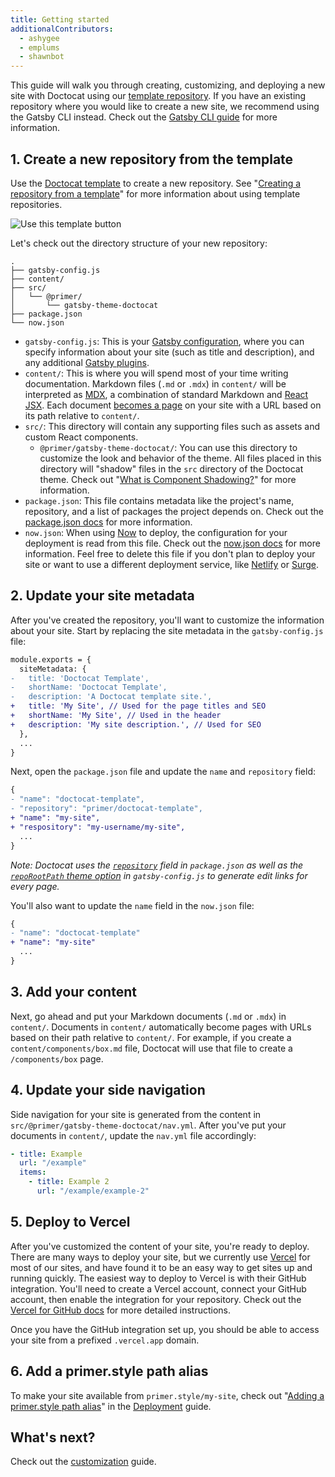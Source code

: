 ```yaml
---
title: Getting started
additionalContributors:
  - ashygee
  - emplums
  - shawnbot
---
```


This guide will walk you through creating, customizing, and deploying a new site with Doctocat using our [template repository](https://github.com/primer/doctocat-template). If you have an existing repository where you would like to create a new site, we recommend using the Gatsby CLI instead. Check out the [Gatsby CLI guide](/getting-started/gatsby-cli) for more information.

## 1. Create a new repository from the template

Use the [Doctocat template](https://github.com/primer/doctocat-starter) to create a new repository. See "[Creating a repository from a template](https://help.github.com/en/articles/creating-a-repository-from-a-template)" for more information about using template repositories.

![Use this template button](https://help.github.com/assets/images/help/repository/use-this-template-button.png)

Let's check out the directory structure of your new repository:

```
.
├── gatsby-config.js
├── content/
├── src/
│   └── @primer/
│       └── gatsby-theme-doctocat
├── package.json
└── now.json
```

- `gatsby-config.js`: This is your [Gatsby configuration](https://www.gatsbyjs.org/docs/gatsby-config/), where you can specify information about your site (such as title and description), and any additional [Gatsby plugins](https://www.gatsbyjs.org/plugins/).
- `content/`: This is where you will spend most of your time writing documentation. Markdown files (`.md` or `.mdx`) in `content/` will be interpreted as [MDX](https://mdxjs.com/), a combination of standard Markdown and [React JSX](https://reactjs.org/docs/jsx-in-depth.html). Each document [becomes a page](https://www.gatsbyjs.org/docs/recipes/#creating-pages) on your site with a URL based on its path relative to `content/`.
- `src/`: This directory will contain any supporting files such as assets and custom React components.
  - `@primer/gatsby-theme-doctocat/`: You can use this directory to customize the look and behavior of the theme. All files placed in this directory will "shadow" files in the `src` directory of the Doctocat theme. Check out "[What is Component Shadowing?](https://www.gatsbyjs.org/blog/2019-04-29-component-shadowing/)" for more information.
- `package.json`: This file contains metadata like the project's name, repository, and a list of packages the project depends on. Check out the [package.json docs](https://docs.npmjs.com/files/package.json) for more information.
- `now.json`: When using [Now](https://zeit.co/now) to deploy, the configuration for your deployment is read from this file. Check out the [now.json docs](https://zeit.co/docs/v2/deployments/configuration/?query=now.json) for more information. Feel free to delete this file if you don't plan to deploy your site or want to use a different deployment service, like [Netlify](https://www.netlify.com/) or [Surge](https://surge.sh/).

## 2. Update your site metadata

After you've created the repository, you'll want to customize the information about your site. Start by replacing the site metadata in the `gatsby-config.js` file:

```diff
module.exports = {
  siteMetadata: {
-   title: 'Doctocat Template',
-   shortName: 'Doctocat Template',
-   description: 'A Doctocat template site.',
+   title: 'My Site', // Used for the page titles and SEO
+   shortName: 'My Site', // Used in the header
+   description: 'My site description.', // Used for SEO
  },
  ...
}
```

Next, open the `package.json` file and update the `name` and `repository` field:

```diff
{
- "name": "doctocat-template",
- "repository": "primer/doctocat-template",
+ "name": "my-site",
+ "respository": "my-username/my-site",
  ...
}
```

_Note: Doctocat uses the [`repository`](https://docs.npmjs.com/files/package.json#repository) field in `package.json` as well as the [`repoRootPath` theme option](/theme-options) in `gatsby-config.js` to generate edit links for every page._

You'll also want to update the `name` field in the `now.json` file:

```diff
{
- "name": "doctocat-template"
+ "name": "my-site"
  ...
}
```

## 3. Add your content

Next, go ahead and put your Markdown documents (`.md` or `.mdx`) in `content/`. Documents in `content/` automatically become pages with URLs based on their path relative to `content/`. For example, if you create a `content/components/box.md` file, Doctocat will use that file to create a `/components/box` page.

## 4. Update your side navigation

Side navigation for your site is generated from the content in `src/@primer/gatsby-theme-doctocat/nav.yml`. After you've put your documents in `content/`, update the `nav.yml` file accordingly:

```yml
- title: Example
  url: "/example"
  items:
    - title: Example 2
      url: "/example/example-2"
```

## 5. Deploy to Vercel

After you've customized the content of your site, you're ready to deploy. There are many ways to deploy your site, but we currently use [Vercel](https://vercel.com) for most of our sites, and have found it to be an easy way to get sites up and running quickly. The easiest way to deploy to Vercel is with their GitHub integration. You'll need to create a Vercel account, connect your GitHub account, then enable the integration for your repository. Check out the [Vercel for GitHub docs](https://vercel.com/docs/v2/git-integrations/vercel-for-github) for more detailed instructions.

Once you have the GitHub integration set up, you should be able to access your site from a prefixed `.vercel.app` domain.

## 6. Add a primer.style path alias

To make your site available from `primer.style/my-site`, check out "[Adding a primer.style path alias](/usage/deployment#adding-a-primer.style-path-alias)" in the [Deployment](/usage/deployment) guide.

## What's next?

Check out the [customization](/usage/customization) guide.
